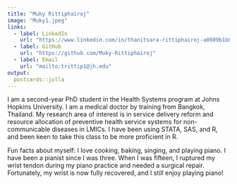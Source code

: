 ```yaml
---
title: "Muky Rittiphairoj"
image: "Muky1.jpeg"
links:
  - label: LinkedIn
    url: "https://www.linkedin.com/in/thanitsara-rittiphairoj-a0609b1b8/"
  - label: GitHub
    url: "https://github.com/Muky-Rittiphairoj"
  - label: Email
    url: "mailto:trittip1@jh.edu"
output:
  postcards::jolla
---
```

 
I am a second-year PhD student in the Health Systems program at Johns Hopkins University. I am a medical doctor by training from Bangkok, Thailand. My research area of interest is in service delivery reform and resource allocation of preventive health service systems for non-communicable diseases in LMICs. I have been using STATA, SAS, and R, and been keen to take this class to be more proficient in R. 

Fun facts about myself: I love cooking, baking, singing, and playing piano. I have been a pianist since I was three. When I was fifteen, I ruptured my wrist tendon during my piano practice and needed a surgical repair. Fortunately, my wrist is now fully recovered, and I still enjoy playing piano!
